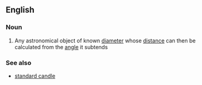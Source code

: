 ==English==
{{wikipedia}}

===Noun===
{{en-noun|head=[[standard]] [[ruler]]}}
# {{label|en|astronomy}} Any astronomical object of known [[diameter]] whose [[distance]] can then be calculated from the [[angle]] it subtends

===See also===
* [[standard candle]]